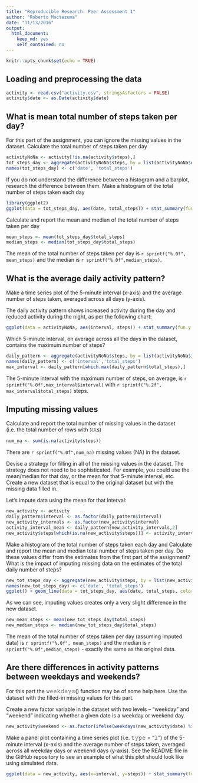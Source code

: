 ```yaml
---
title: "Reproducible Research: Peer Assessment 1"
author: "Roberto Moctezuma"
date: "11/13/2016"
output: 
  html_document: 
    keep_md: yes
    self_contained: no
---
```


```r
knitr::opts_chunk$set(echo = TRUE)
```

## Loading and preprocessing the data
```r
activity <- read.csv("activity.csv", stringsAsFactors = FALSE)
activity$date <- as.Date(activity$date)
```

## What is mean total number of steps taken per day?
For this part of the assignment, you can ignore the missing values in the dataset.
Calculate the total number of steps taken per day

```r
activityNoNa <- activity[!is.na(activity$steps),]
tot_steps_day <- aggregate(activityNoNa$steps, by = list(activityNoNa$date), FUN = sum)
names(tot_steps_day) <- c('date', 'total_steps')

```

If you do not understand the difference between a histogram and a barplot, research the difference between them. Make a histogram of the total number of steps taken each day
```r
library(ggplot2)
ggplot(data = tot_steps_day, aes(date, total_steps)) + stat_summary(fun.y = sum, geom = 'bar', col = "white", fill = "#CC000080") + labs(x = "Date", y = "Total Steps")
```

Calculate and report the mean and median of the total number of steps taken per day
```r
mean_steps <- mean(tot_steps_day$total_steps)
median_steps <- median(tot_steps_day$total_steps)
```
The mean of the total number of steps taken per day is `r sprintf("%.0f", mean_steps)` and the median is `r sprintf("%.0f",median_steps)`.

## What is the average daily activity pattern?
Make a time series plot of the 5-minute interval (x-axis) and the average number of steps taken, averaged across all days (y-axis).

The daily activity pattern shows increased activity during the day and reduced activity during the night, as per the following chart:

```r
ggplot(data = activityNoNa, aes(interval, steps)) + stat_summary(fun.y = mean, geom = 'line', col = "black") + labs(x = "Interval", y = "Total Steps") + geom_smooth(col = "steelblue")
```

Which 5-minute interval, on average across all the days in the dataset, contains the maximum number of steps?
```r
daily_pattern <- aggregate(activityNoNa$steps, by = list(activityNoNa$interval), FUN = mean)
names(daily_pattern) <- c('interval','total_steps')
max_interval <- daily_pattern[which.max(daily_pattern$total_steps),]
```

The 5-minute interval with the maximum number of steps, on average, is `r sprintf("%.0f",max_interval$interval)` with `r sprintf("%.2f", max_interval$total_steps)` steps.

## Imputing missing values

Calculate and report the total number of missing values in the dataset (i.e. the total number of rows with 𝙽𝙰s)

```r
num_na <- sum(is.na(activity$steps))
```

There are `r sprintf("%.0f",num_na)` missing values (NA) in the dataset.

Devise a strategy for filling in all of the missing values in the dataset. The strategy does not need to be sophisticated. For example, you could use the mean/median for that day, or the mean for that 5-minute interval, etc.
Create a new dataset that is equal to the original dataset but with the missing data filled in.

Let's impute data using the mean for that interval:
```r
new_activity <- activity
daily_pattern$interval <- as.factor(daily_pattern$interval)
new_activity_intervals <- as.factor(new_activity$interval)
activity_interval_mean <- daily_pattern[new_activity_intervals,2]
new_activity$steps[which(is.na(new_activity$steps))] <- activity_interval_mean[which(is.na(new_activity$steps))]
```

Make a histogram of the total number of steps taken each day and Calculate and report the mean and median total number of steps taken per day. Do these values differ from the estimates from the first part of the assignment? What is the impact of imputing missing data on the estimates of the total daily number of steps?

```r
new_tot_steps_day <- aggregate(new_activity$steps, by = list(new_activity$date), FUN = sum)
names(new_tot_steps_day) <- c('date', 'total_steps')
ggplot() + geom_line(data = tot_steps_day, aes(date, total_steps, color = "Original")) + geom_line(data = new_tot_steps_day, aes(date, total_steps, color = "Imputed")) + xlab('Interval') + ylab('Total Steps')
```

As we can see, imputing values creates only a very slight difference in the new dataset.

```r
new_mean_steps <- mean(new_tot_steps_day$total_steps)
new_median_steps <- median(new_tot_steps_day$total_steps)
```

The mean of the total number of steps taken per day (assuming imputed data) is `r sprintf("%.0f", mean_steps)` and the median is `r sprintf("%.0f",median_steps)` - exactly the same as the original data.

## Are there differences in activity patterns between weekdays and weekends?

For this part the 𝚠𝚎𝚎𝚔𝚍𝚊𝚢𝚜() function may be of some help here. Use the dataset with the filled-in missing values for this part.

Create a new factor variable in the dataset with two levels – “weekday” and “weekend” indicating whether a given date is a weekday or weekend day.
```r
new_activity$weekend <- as.factor(ifelse(weekdays(new_activity$date) %in% c('Saturday','Sunday'), 'weekend', 'weekday'))
```

Make a panel plot containing a time series plot (i.e. 𝚝𝚢𝚙𝚎 = "𝚕") of the 5-minute interval (x-axis) and the average number of steps taken, averaged across all weekday days or weekend days (y-axis). See the README file in the GitHub repository to see an example of what this plot should look like using simulated data.

```r
ggplot(data = new_activity, aes(x=interval, y=steps)) + stat_summary(fun.y = mean, geom = 'line', col = 'black') + facet_grid(weekend ~.)

```


